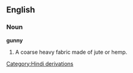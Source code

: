 ==English==

===Noun===

'''gunny'''

#A coarse heavy fabric made of jute or hemp.
[[Category:Hindi derivations]]
